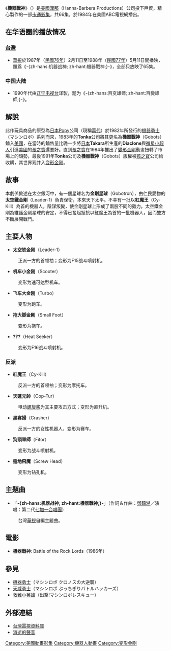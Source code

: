 {{noteTA
|T=zh-hans:机器战神;zh-hk:百变雄师;zh-tw:机器战神;
|1=zh-hans:机器战神;zh-hk:百变雄师;zh-tw:机器战神;
|2=zh-hans:太空铁金刚; zh-hant:太空鐵金剛;
|3=zh-hans:机车小金刚; zh-hant:機車小金剛;
|4=zh-hans:飞车大金刚; zh-hant:飛車大金剛;
|5=zh-hans:拖大脚金刚; zh-hant:拖大脚金剛;
|6=zh-hans:红魔王; zh-hant:紅魔王;
|7=zh-hans:天蓬元帅; zh-hant:天蓬元帥;
|8=zh-hans:黑寡妇; zh-hant:黑寡婦;
|9=zh-hans:狗头军师; zh-hant:狗頭軍師;
|10=zh-hans:遁地飞魔; zh-hant:遁地飛魔;
|11=zh-hans:金刚星球; zh-hant:金剛星球;
}}
{{Infobox Television
| show_name          = -{zh-hans:机器战神; zh-hant:機器戰神;}-
| image              =  [[File:Gobots.jpg|200px]]
| caption            = 
| format             = [[动画片|动画片]]
| camera             = 
| picture_format     = 
| runtime            = 约30分
| creator            = 
| developer          = 
| executive_producer = 
| starring           = [[罗·理查兹|罗·理查兹]]<br />[[亚瑟·博格哈德|亚瑟·博格哈德]]<br />[[弗兰克·威克尔|弗兰克·威克尔]]<br />[[博纳德·厄哈德|博纳德·厄哈德]]<br />[[玛丽林·莱特斯通|玛丽林·莱特斯通]]<br />[[埃克·埃斯曼|埃克·埃斯曼]]<br />[[莱斯利·斯佩茨|莱斯利·斯佩茨]]<br />[[摩根·保罗|摩根·保罗]]<br />[[菲尔·哈特曼|菲尔·哈特曼]]<br />[[B·J·沃德|B·J·沃德]]<br />[[布洛克·皮特斯|布洛克·皮特斯]]<br />[[彼得·库仑|彼得·库仑]]
| narrated           = 
| opentheme          = 
| endtheme           = 
| country            = [[美国|美国]]
| network            = 
| first_aired        = 1984年9月8日
| last_aired         = 
| num_episodes       = 66
| website            = 
| imdb_id            = 0139769
| tv_com_id          = 4119
}}

《'''機器戰神'''》（{{lang-en|Challenge of the Gobots}}）是[[美國|美國]][[漢那|漢那]]（Hanna-Barbera Productions）公司投下巨資，精心製作的一部[[卡通影集|卡通影集]]，共66集，於1984年在美國ABC電視網播出。

== 在华语圈的播放情况 ==
=== [[台灣|台灣]] ===
* [[華視|華視]]於1987年（[[民國76年|民國76年]]）2月11日至1988年（[[民國77年|民國77年]]）5月11日間播映，題爲《-{zh-hans:机器战神; zh-hant:機器戰神;}-》，全部只放映了65集。
=== 中国大陆 ===
* 1990年代由[[辽宁电视台|辽宁电视台]]译製，题为《-{zh-hans:百变雄师; zh-hant:百變雄師;}-》。

== 解說 ==
此作玩具商品的原型為[[日本|日本]]Popy公司（現稱[[萬代|萬代]]）於1982年所發行的[[機器勇士|機器勇士]]（マシンロボ）系列而來，1983年的'''Tonka'''公司將其更名為'''機器戰神'''（Gobots）銷入[[美國|美國]]，在當時的銷售量比晚一步將[[日本|日本]]'''Takara'''所生產的'''Diaclone'''與[[微星小超人|微星小超人]]引進[[美國|美國]]的[[孩之寶|孩之寶]]還要好。直到[[孩之寶|孩之寶]]在1984年推出了[[變形金剛|變形金剛]]動畫扭轉了市場上的頹勢，最後1991年'''Tonka'''公司及'''機器戰神'''（Gobots）版權被[[孩之寶|孩之寶]]公司給收購，其世界观并入[[变形金刚|变形金刚]]。

== 故事 ==
本劇係敘述在太空銀河中，有一個星球名为'''金剛星球'''（Gobotron），由仁民愛物的'''太空鐵金剛'''（Leader-1）負責保衛，本來天下太平。不幸有一批以'''紅魔王'''（Cy-Kill）為首的機器人，陰謀叛變，使金剛星球上形成了兩股不同的勢力。太空鐵金剛為維護金剛星球的安定，不得已奮起抵抗以紅魔王為首的一批機器人，因而雙方不斷展開戰鬥。

== 主要人物 ==
* '''太空铁金刚'''（Leader-1）
:正派一方的首领袖；变形为F15战斗喷射机。

* '''机车小金刚'''（Scooter）
:变形为速可达型机车。

* '''飞车大金刚'''（Turbo）
:变形为跑车。

* '''拖大脚金剛'''（Small Foot）
:变形为拖车。

* '''???'''（Heat Seeker）
:变形为F16战斗喷射机。

=== 反派 ===
* '''紅魔王'''（Cy-Kill）
:反派一方的首领袖；变形为摩托车。

* '''天蓬元帥'''（Cop-Tur）
:甩动[[螺旋桨|螺旋桨]]为其主要攻击方式；变形为直升机。

* '''黑寡婦'''（Crasher）
:反派一方的女性机器人，变形为赛车。

* '''狗頭軍師'''（Fitor）
:变形为战斗喷射机。

* '''遁地飛魔'''（Screw Head）
:变形为钻孔机。

== 主題曲 ==
* 「'''-{zh-hans:机器战神; zh-hant:機器戰神;}-'''」（作詞＆作曲：[[鄧鎮湘|鄧鎮湘]]／演唱：第二代[[七加一合唱團|七加一合唱團]]）
:台灣[[華視|華視]]自編主題曲。

== 電影 ==
* '''機器戰神''': Battle of the Rock Lords（1986年）

== 參見 ==
* [[機器勇士|機器勇士]]（マシンロボ クロノスの大逆襲）
* [[天威勇士|天威勇士]]（マシンロボ ぶっちぎりバトルハッカーズ）
* [[機甲露寶|救難小英雄]]（出撃!マシンロボレスキュー）

== 外部連結 ==
* [http://tv.nccu.edu.tw/radioProgram_preview.htm?PROGRAMNAME=%BE%F7%BE%B9%BE%D4%AF%AB&STATION=&YEAR=1964&MONTH=1&DAY=1&YEAR2=2002&MONTH2=12&DAY2=31&CATALOG=&COUNTRY= 台灣電視資料庫]{{dead link|date=2018年3月 |bot=InternetArchiveBot |fix-attempted=yes }}
* [http://pollyanna.fjcu.org/a114.html 消逝的聲音] {{Wayback|url=http://pollyanna.fjcu.org/a114.html |date=20071007124952 }}

{{DEFAULTSORT:Challenge of the GoBots}}
[[Category:美國動畫影集|Category:美國動畫影集]]
[[Category:機器人動畫|Category:機器人動畫]]
[[Category:变形金刚|Category:变形金刚]]
